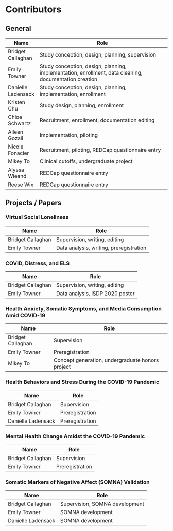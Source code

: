 # Contributors

## General

| Name         | Role                                         
| ------------ |------------------------------------------------- | 
| Bridget Callaghan | Study conception, design, planning, supervision
| Emily Towner | Study conception, design, planning, implementation, enrollment, data cleaning, documentation creation
| Danielle Ladensack | Study conception, design, planning, implementation, enrollment
| Kristen Chu | Study design, planning, enrollment
| Chloe Schwartz | Recruitment, enrollment, documentation editing
| Aileen Gozali | Implementation, piloting
| Nicole Fonacier | Recruitment, piloting, REDCap questionnaire entry
| Mikey To | Clinical cutoffs, undergraduate project
| Alyssa Wieand | REDCap questionnaire entry
| Reese Wix | REDCap questionnaire entry


## Projects / Papers

### Virtual Social Loneliness

| Name         | Role                                         
| ------------ |------------------------------------------------- | 
| Bridget Callaghan | Supervision, writing, editing
| Emily Towner | Data analysis, writing, preregistration


### COVID, Distress, and ELS

| Name         | Role                                         
| ------------ |------------------------------------------------- | 
| Bridget Callaghan | Supervision, writing, editing
| Emily Towner | Data analysis, ISDP 2020 poster


### Health Anxiety, Somatic Symptoms, and Media Consumption Amid COVID-19

| Name         | Role                                         
| ------------ |------------------------------------------------- | 
| Bridget Callaghan | Supervision
| Emily Towner | Preregistration
| Mikey To | Concept generation, undergraduate honors project


### Health Behaviors and Stress During the COVID-19 Pandemic

| Name         | Role                                         
| ------------ |------------------------------------------------- | 
| Bridget Callaghan | Supervision
| Emily Towner | Preregistration
| Danielle Ladensack | Preregistration


### Mental Health Change Amidst the COVID-19 Pandemic

| Name         | Role                                         
| ------------ |------------------------------------------------- | 
| Bridget Callaghan | Supervision
| Emily Towner | Preregistration


### Somatic Markers of Negative Affect (SOMNA) Validation

| Name         | Role                                         
| ------------ |------------------------------------------------- | 
| Bridget Callaghan | Supervision, SOMNA development
| Emily Towner | SOMNA development
| Danielle Ladensack | SOMNA development


